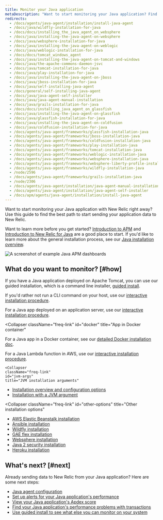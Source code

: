 ```yaml
---
title: Monitor your Java application
metaDescription: "Want to start monitoring your Java application? Find the best way to get started here."
redirects:
  - /docs/agents/java-agent/installation/install-java-agent
  - /docs/java/wildfly-installation-for-java
  - /docs/docs/installing_the_java_agent_on_websphere
  - /docs/java/installing-the-java-agent-on-websphere
  - /docs/java/websphere-installation-for-java
  - /docs/java/installing-the-java-agent-on-weblogic
  - /docs/java/weblogic-installation-for-java
  - /docs/docs/tomcat_windows_agent
  - /docs/java/installing-the-java-agent-on-tomcat-and-windows
  - /docs/java/the-apache-commons-daemon-jsvc
  - /docs/java/tomcat-installation-for-java
  - /docs/java/play-installation-for-java
  - /docs/java/installing-the-java-agent-on-jboss
  - /docs/java/jboss-installation-for-java
  - /docs/java/self-installing-java-agent
  - /docs/general/self-installing-java-agent
  - /docs/java/java-agent-self-installer
  - /docs/java/java-agent-manual-installation
  - /docs/java/grails-installation-for-java
  - /docs/docs/installing_java_agent_on_glassfish
  - /docs/java/installing-the-java-agent-on-glassfish
  - /docs/java/glassfish-installation-for-java
  - /docs/java/installing-the-java-agent-on-coldfusion
  - /docs/java/coldfusion-installation-for-java
  - /docs/agents/java-agent/frameworks/glassfish-installation-java
  - /docs/agents/java-agent/frameworks/jboss-installation-java
  - /docs/agents/java-agent/frameworks/coldfusion-installation-java
  - /docs/agents/java-agent/frameworks/play-installation-java
  - /docs/agents/java-agent/frameworks/tomcat-installation-java
  - /docs/agents/java-agent/frameworks/weblogic-installation-java
  - /docs/agents/java-agent/frameworks/websphere-installation-java
  - /docs/agents/java-agent/frameworks/websphere-liberty-profile-installation-java
  - /docs/agents/java-agent/frameworks/wildfly-installation-java
  - /node/2596
  - /docs/agents/java-agent/frameworks/grails-installation-java
  - /node/2306
  - /docs/agents/java-agent/installation/java-agent-manual-installation
  - /docs/agents/java-agent/installation/java-agent-self-installer
  - /docs/apm/agents/java-agent/installation/install-java-agent
---
```



Want to start monitoring your Java application with New Relic right away? Use this guide to find the best path to start sending your application data to New Relic.

Want to learn more before you get started? [Introduction to APM](/docs/apm/new-relic-apm/getting-started/introduction-apm) and [Introduction to New Relic for Java](/docs/apm/agents/java-agent/getting-started/introduction-new-relic-java) are a good place to start. If you'd like to learn more about the general installation process, see our [Java installation overview](/docs/apm/agents/java-agent/installation/java-install-overview).

<img
  title="Example Java APM dashboards"
  alt="A screenshot of example Java APM dashboards"
  src={javaApmExampleImage}
/>

## What do you want to monitor? [#how]

<CollapserGroup>
  <Collapser
    className="freq-link"
    id="on-host-tomcat"
    title="App deployed on Tomcat"
  >

  If you have a Java application deployed on Apache Tomcat, you can use our guided installation, which is a command line installer, [guided install](https://one.newrelic.com/nr1-core?state=588ed629-42d0-08ca-5da4-b2857d2c334c).

  If you'd rather not run a CLI command on your host, use our [interactive installation procedure](https://one.newrelic.com/nr1-core?state=d7f45117-b8dc-9e34-1190-358953c0c88e).
  

  </Collapser>
  <Collapser
    className="freq-link"
    id="on-host"
    title="App deployed on application server"
  >

  For a Java app deployed on an application server, use our [interactive installation procedure](https://one.newrelic.com/nr1-core?state=d7f45117-b8dc-9e34-1190-358953c0c88e).

  </Collapser>

  <Collapser
    className="freq-link"
    id="docker"
    title="App in Docker container"
  >

  For a Java app in a Docker container, see our [detailed Docker installation doc](/docs/apm/agents/java-agent/additional-installation/install-new-relic-java-agent-docker/).

  </Collapser>
  <Collapser
    className="freq-link"
    id="aws-lambda"
    title="Java Lambda function in AWS"
  >

  For a Java Lambda function in AWS, use our [interactive installation procedure](https://one.newrelic.com/nr1-core?state=5d2350c2-c8a7-80f6-9930-62ba8b72898f).
  

  </Collapser>

    <Collapser
    className="freq-link"
    id="jvm-args"
    title="JVM installation arguments"
  >

  * [Installation overview and configuration options](/docs/apm/agents/java-agent/installation/java-install-overview)
  * [Installation with a JVM argument](/docs/apm/agents/java-agent/installation/include-java-agent-jvm-argument)

  </Collapser>

  <Collapser
    className="freq-link"
    id="other-options"
    title="Other installation options"
  >

  * [AWS Elastic Beanstalk installation](/docs/apm/agents/java-agent/additional-installation/aws-elastic-beanstalk-installation-java)
  * [Ansible installation](/docs/apm/agents/java-agent/additional-installation/install-new-relic-java-agent-ansible)
  * [Wildfly installation](/docs/apm/agents/java-agent/additional-installation/wildfly-installation-java)
  * [GAE flex installation](docs/apm/agents/java-agent/additional-installation/install-new-relic-java-agent-gae-flexible-environment)
  * [Websphere installation](/docs/apm/agents/java-agent/additional-installation/ibm-websphere-application-server)
  * [Java 2 security installation](/docs/apm/agents/java-agent/installation/install-java-agent-java-2-security)
  * [Heroku installation](/docs/apm/agents/java-agent/heroku/java-agent-heroku)


  </Collapser>

</CollapserGroup>

## What's next? [#next]

Already sending data to New Relic from your Java application? Here are some next steps:

* [Java agent configuration](/docs/apm/agents/java-agent/configuration/java-agent-configuration-config-file)
* [Set up alerts for your Java application's performance](/docs/alerts-applied-intelligence/new-relic-alerts/get-started/your-first-nrql-condition)
* [View your Java application's Apdex score](docs/apm/new-relic-apm/apdex/view-your-apdex-score)
* [Find your Java application's performance problems with transactions](/docs/apm/apm-ui-pages/monitoring/transactions-page-find-specific-performance-problems/)
* [Use guided install to see what else you can monitor on your system](https://one.newrelic.com/nr1-core?state=b569e7a9-07fb-bbbc-7aed-2cd6161ca5e7)
